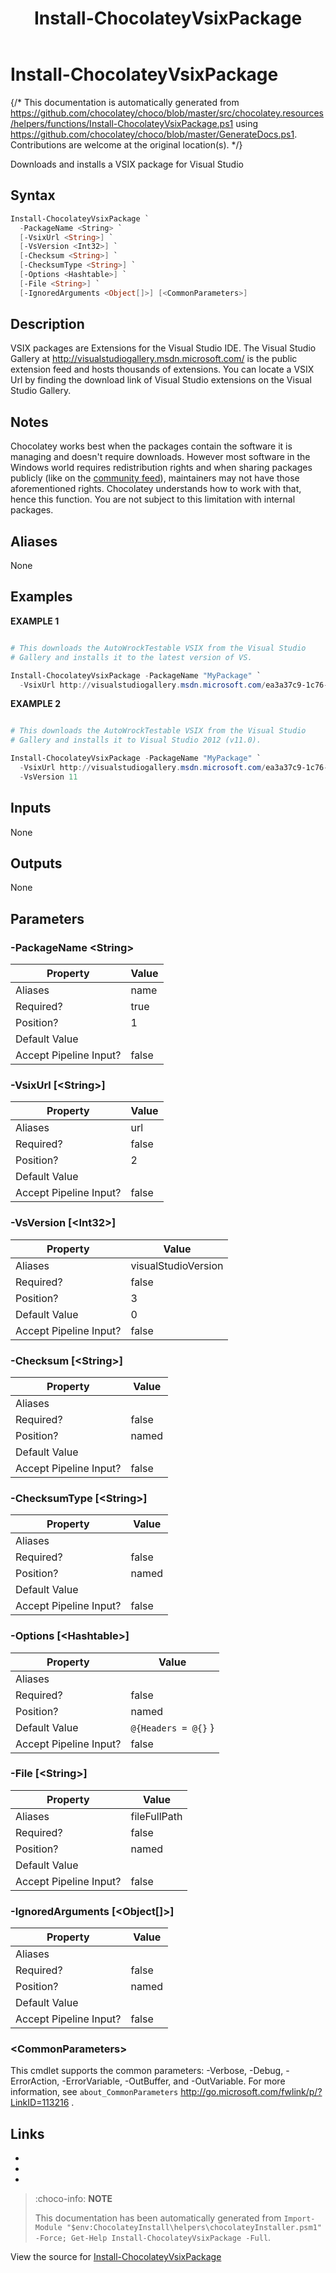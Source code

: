 ﻿---
order: 290
xref: install-chocolateyvsixpackage
title: Install-ChocolateyVsixPackage
description: Information on Install-ChocolateyVsixPackage function
---

# Install-ChocolateyVsixPackage

{/* This documentation is automatically generated from https://github.com/chocolatey/choco/blob/master/src/chocolatey.resources/helpers/functions/Install-ChocolateyVsixPackage.ps1 using https://github.com/chocolatey/choco/blob/master/GenerateDocs.ps1. Contributions are welcome at the original location(s). */}

Downloads and installs a VSIX package for Visual Studio

## Syntax

~~~powershell
Install-ChocolateyVsixPackage `
  -PackageName <String> `
  [-VsixUrl <String>] `
  [-VsVersion <Int32>] `
  [-Checksum <String>] `
  [-ChecksumType <String>] `
  [-Options <Hashtable>] `
  [-File <String>] `
  [-IgnoredArguments <Object[]>] [<CommonParameters>]
~~~

## Description

VSIX packages are Extensions for the Visual Studio IDE. The Visual
Studio Gallery at  http://visualstudiogallery.msdn.microsoft.com/ is the
public extension feed and hosts thousands of extensions. You can locate
a VSIX Url by finding the download link of Visual Studio extensions on
the Visual Studio Gallery.

## Notes

Chocolatey works best when the packages contain the software it is
managing and doesn't require downloads. However most software in the
Windows world requires redistribution rights and when sharing packages
publicly (like on the [community feed](https://community.chocolatey.org/packages)), maintainers may not have those
aforementioned rights. Chocolatey understands how to work with that,
hence this function. You are not subject to this limitation with
internal packages.

## Aliases

None

## Examples

 **EXAMPLE 1**

~~~powershell

# This downloads the AutoWrockTestable VSIX from the Visual Studio
# Gallery and installs it to the latest version of VS.

Install-ChocolateyVsixPackage -PackageName "MyPackage" `
  -VsixUrl http://visualstudiogallery.msdn.microsoft.com/ea3a37c9-1c76-4628-803e-b10a109e7943/file/73131/1/AutoWrockTestable.vsix
~~~

**EXAMPLE 2**

~~~powershell

# This downloads the AutoWrockTestable VSIX from the Visual Studio
# Gallery and installs it to Visual Studio 2012 (v11.0).

Install-ChocolateyVsixPackage -PackageName "MyPackage" `
  -VsixUrl http://visualstudiogallery.msdn.microsoft.com/ea3a37c9-1c76-4628-803e-b10a109e7943/file/73131/1/AutoWrockTestable.vsix `
  -VsVersion 11
~~~ 

## Inputs

None

## Outputs

None

## Parameters

###  -PackageName &lt;String&gt;
Property               | Value
---------------------- | -----
Aliases                | name
Required?              | true
Position?              | 1
Default Value          | 
Accept Pipeline Input? | false
 
###  -VsixUrl [&lt;String&gt;]
Property               | Value
---------------------- | -----
Aliases                | url
Required?              | false
Position?              | 2
Default Value          | 
Accept Pipeline Input? | false
 
###  -VsVersion [&lt;Int32&gt;]
Property               | Value
---------------------- | -------------------
Aliases                | visualStudioVersion
Required?              | false
Position?              | 3
Default Value          | 0
Accept Pipeline Input? | false
 
###  -Checksum [&lt;String&gt;]
Property               | Value
---------------------- | -----
Aliases                | 
Required?              | false
Position?              | named
Default Value          | 
Accept Pipeline Input? | false
 
###  -ChecksumType [&lt;String&gt;]
Property               | Value
---------------------- | -----
Aliases                | 
Required?              | false
Position?              | named
Default Value          | 
Accept Pipeline Input? | false
 
###  -Options [&lt;Hashtable&gt;]
Property               | Value
---------------------- | -------------------
Aliases                | 
Required?              | false
Position?              | named
Default Value          | `@{Headers = @{}` }
Accept Pipeline Input? | false
 
###  -File [&lt;String&gt;]
Property               | Value
---------------------- | ------------
Aliases                | fileFullPath
Required?              | false
Position?              | named
Default Value          | 
Accept Pipeline Input? | false
 
###  -IgnoredArguments [&lt;Object[]&gt;]
Property               | Value
---------------------- | -----
Aliases                | 
Required?              | false
Position?              | named
Default Value          | 
Accept Pipeline Input? | false
 
### &lt;CommonParameters&gt;

This cmdlet supports the common parameters: -Verbose, -Debug, -ErrorAction, -ErrorVariable, -OutBuffer, and -OutVariable. For more information, see `about_CommonParameters` http://go.microsoft.com/fwlink/p/?LinkID=113216 .


## Links

 * <Xref title='Install-ChocolateyPackage' value='install-chocolateypackage' />
 * <Xref title='Install-ChocolateyInstallPackage' value='install-chocolateyinstallpackage' />
 * <Xref title='Install-ChocolateyZipPackage' value='install-chocolateyzippackage' />


<Xref title="Function Reference" value="powershell-reference" />

> :choco-info: **NOTE**
>
> This documentation has been automatically generated from `Import-Module "$env:ChocolateyInstall\helpers\chocolateyInstaller.psm1" -Force; Get-Help Install-ChocolateyVsixPackage -Full`.

View the source for [Install-ChocolateyVsixPackage](https://github.com/chocolatey/choco/blob/master/src/chocolatey.resources/helpers/functions/Install-ChocolateyVsixPackage.ps1)
